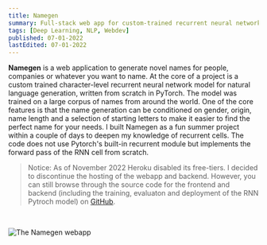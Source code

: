 ```yaml
---
title: Namegen
summary: Full-stack web app for custom-trained recurrent neural network for name generation
tags: [Deep Learning, NLP, Webdev]
published: 07-01-2022
lastEdited: 07-01-2022
---
```


**Namegen** is a web application to generate novel names for people, companies or whatever you want to name. At the core of a project is a custom trained character-level recurrent neural network model for natural language generation, written from scratch in PyTorch. The model was trained on a large corpus of names from around the world. One of the core features is that the name generation can be conditioned on gender, origin, name length and a selection of starting letters to make it easier to find the perfect name for your needs.
I built Namegen as a fun summer project within a couple of days to deepen my knowledge of recurrent cells. The code does not use Pytorch's built-in recurrent module but implements the forward pass of the RNN cell from scratch.

> Notice: As of November 2022 Heroku disabled its free-tiers. I decided to discontinue the hosting of the webapp and backend. However, you can still browse through the source code for the frontend and backend (including the training, evaluaton and deployment of the RNN Pytroch model)
> on [GitHub](https://www.github.com/namegen).

<br />

<Image
  src="/img/namegen-webapp.jpeg"
  alt="The Namegen webapp"
  caption="The Namegen webapp"
/>
